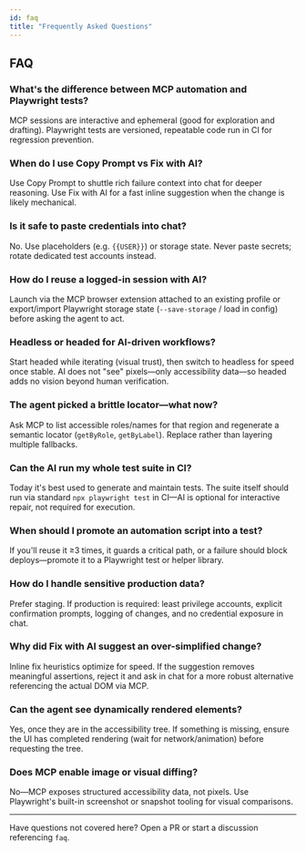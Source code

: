 ```yaml
---
id: faq
title: "Frequently Asked Questions"
---
```


## FAQ

### What's the difference between MCP automation and Playwright tests?
MCP sessions are interactive and ephemeral (good for exploration and drafting). Playwright tests are versioned, repeatable code run in CI for regression prevention.

### When do I use Copy Prompt vs Fix with AI?
Use Copy Prompt to shuttle rich failure context into chat for deeper reasoning. Use Fix with AI for a fast inline suggestion when the change is likely mechanical.

### Is it safe to paste credentials into chat?
No. Use placeholders (e.g. `{{USER}}`) or storage state. Never paste secrets; rotate dedicated test accounts instead.

### How do I reuse a logged-in session with AI?
Launch via the MCP browser extension attached to an existing profile or export/import Playwright storage state (`--save-storage` / load in config) before asking the agent to act.

### Headless or headed for AI-driven workflows?
Start headed while iterating (visual trust), then switch to headless for speed once stable. AI does not "see" pixels—only accessibility data—so headed adds no vision beyond human verification.

### The agent picked a brittle locator—what now?
Ask MCP to list accessible roles/names for that region and regenerate a semantic locator (`getByRole`, `getByLabel`). Replace rather than layering multiple fallbacks.

### Can the AI run my whole test suite in CI?
Today it's best used to generate and maintain tests. The suite itself should run via standard `npx playwright test` in CI—AI is optional for interactive repair, not required for execution.

### When should I promote an automation script into a test?
If you'll reuse it ≥3 times, it guards a critical path, or a failure should block deploys—promote it to a Playwright test or helper library.

### How do I handle sensitive production data?
Prefer staging. If production is required: least privilege accounts, explicit confirmation prompts, logging of changes, and no credential exposure in chat.

### Why did Fix with AI suggest an over-simplified change?
Inline fix heuristics optimize for speed. If the suggestion removes meaningful assertions, reject it and ask in chat for a more robust alternative referencing the actual DOM via MCP.

### Can the agent see dynamically rendered elements?
Yes, once they are in the accessibility tree. If something is missing, ensure the UI has completed rendering (wait for network/animation) before requesting the tree.

### Does MCP enable image or visual diffing?
No—MCP exposes structured accessibility data, not pixels. Use Playwright's built-in screenshot or snapshot tooling for visual comparisons.

---
Have questions not covered here? Open a PR or start a discussion referencing `faq`.
